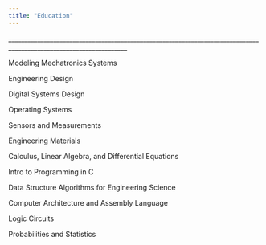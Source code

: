 ---
title: "Education"
---

\_\_\_\_\_\_\_\_\_\_\_\_\_\_\_\_\_\_\_\_\_\_\_\_\_\_\_\_\_\_\_\_\_\_\_\_\_\_\_\_\_\_\_\_\_\_\_\_\_\_\_\_\_\_\_\_\_\_\_\_\_\_\_\_\_\_\_\_\_\_\_\_\_\_\_\_\_\_\_\_\_\_\_\_\_\_\_\_\_\_\_\_\_\_\_\_\_\_\_\_\_\_\_\_\_\_\_\_\_\_\_\_\_\_\_

Modeling Mechatronics Systems

Engineering Design

Digital Systems Design

Operating Systems

Sensors and Measurements

Engineering Materials

Calculus, Linear Algebra, and Differential Equations

Intro to Programming in C

Data Structure Algorithms for Engineering Science

Computer Architecture and Assembly Language

Logic Circuits

Probabilities and Statistics
